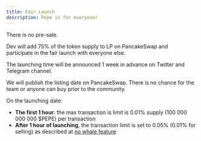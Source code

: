 ```yaml
---
title: Fair Launch
description: Pepe is for everyone!
---
```


There is no pre-sale.

Dev will add 75% of the token supply to LP on PancakeSwap and participate in the fair launch with everyone else.

The launching time will be announced 1 week in advance on Twitter and Telegram channel.

We will publish the listing date on PancakeSwap. There is no chance for the team or anyone can buy prior to the community.

On the launching date:

- **The first 1 hour**: the max transaction is limit is 0.01% supply (100 000 000 000 $PEPE) per transaction
- **After 1 hour of launching**, the transaction limit is set to 0.05% (0.01% for selling) as described at [no whale feature](/features/no-whale)
